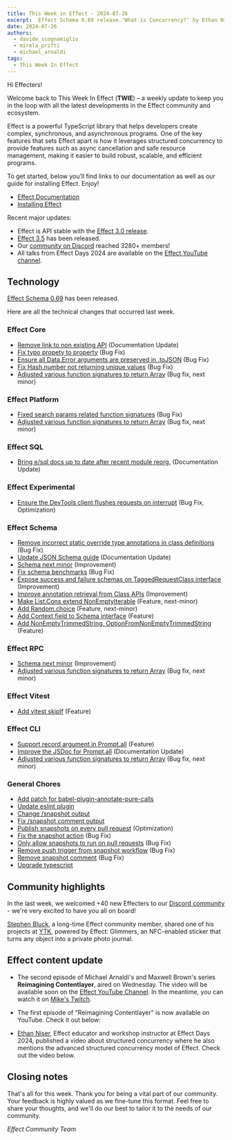 ```yaml
---
title: This Week in Effect - 2024-07-26
excerpt:  Effect Schema 0.69 release.'What is Concurrency?' by Ethan Niser. 'Reimagining Contentlayer' ep. 2 by Michael Arnaldi and Maxwell Brown.
date: 2024-07-26
authors:
  - davide_scognamiglio
  - mirela_prifti
  - michael_arnaldi
tags:
  - This Week In Effect
---
```



Hi Effecters!

Welcome back to This Week In Effect (**TWIE**) – a weekly update to keep you in the loop with all the latest developments in the Effect community and ecosystem.

Effect is a powerful TypeScript library that helps developers create complex, synchronous, and asynchronous programs. One of the key features that sets Effect apart is how it leverages structured concurrency to provide features such as async cancellation and safe resource management, making it easier to build robust, scalable, and efficient programs.

To get started, below you’ll find links to our documentation as well as our guide for installing Effect. Enjoy!

- [Effect Documentation](/docs/getting-started/introduction)
- [Installing Effect](/docs/getting-started/installation)

Recent major updates:

- Effect is API stable with the [Effect 3.0 release](https://effect.website/blog/effect-3.0).
- [Effect 3.5](https://effect.website/blog/effect-3.5) has been released.
- Our [community on Discord](https://discord.gg/effect-ts) reached 3280+ members!
- All talks from Effect Days 2024 are available on the [Effect YouTube channel](https://www.youtube.com/@effect-ts).

## Technology

[Effect Schema 0.69](https://effect.website/blog/schema-release-0.69) has been released.
<Tweet id="1815769005619098053" />

Here are all the technical changes that occurred last week.

### Effect Core
+ [Remove link to non existing API](https://github.com/Effect-TS/effect/pull/3334) (Documentation Update)
+ [Fix typo propety to property](https://github.com/Effect-TS/effect/pull/3345) (Bug Fix)
+ [Ensure all Data.Error arguments are preserved in .toJSON](https://github.com/Effect-TS/effect/pull/3349) (Bug Fix)
+ [Fix Hash.number not returning unique values](https://github.com/Effect-TS/effect/pull/3355) (Bug Fix)
+ [Adjusted various function signatures to return Array](https://github.com/Effect-TS/effect/pull/3340) (Bug fix, next minor)

### Effect Platform
+ [Fixed search params related function signatures](https://github.com/Effect-TS/effect/pull/3339) (Bug Fix)
+ [Adjusted various function signatures to return Array](https://github.com/Effect-TS/effect/pull/3340) (Bug fix, next minor)

### Effect SQL
+ [Bring e/sql docs up to date after recent module reorg.](https://github.com/Effect-TS/effect/pull/3354) (Documentation Update)

### Effect Experimental
+ [Ensure the DevTools client flushes requests on interrupt](https://github.com/Effect-TS/effect/pull/3325) (Bug Fix, Optimization)

### Effect Schema
+ [Remove incorrect static override type annotations in class definitions](https://github.com/Effect-TS/effect/pull/3311) (Bug Fix)
+ [Update JSON Schema guide](https://github.com/Effect-TS/effect/pull/3313) (Documentation Update)
+ [Schema next minor](https://github.com/Effect-TS/effect/pull/3227) (Improvement)
+ [Fix schema benchmarks](https://github.com/Effect-TS/effect/pull/3328) (Bug Fix)
+ [Expose success and failure schemas on TaggedRequestClass interface](https://github.com/Effect-TS/effect/pull/3333) (Improvement)
+ [Improve annotation retrieval from Class APIs](https://github.com/Effect-TS/effect/pull/3357) (Improvement)
+ [Make List.Cons extend NonEmptyIterable](https://github.com/Effect-TS/effect/pull/3350) (Feature, next-minor)
+ [Add Random.choice](https://github.com/Effect-TS/effect/pull/3314) (Feature, next-minor)
+ [Add Context field to Schema interface](https://github.com/Effect-TS/effect/pull/3359) (Feature)
+ [Add NonEmptyTrimmedString, OptionFromNonEmptyTrimmedString](https://github.com/Effect-TS/effect/pull/3343) (Feature)

### Effect RPC
+ [Schema next minor](https://github.com/Effect-TS/effect/pull/3227) (Improvement)
+ [Adjusted various function signatures to return Array](https://github.com/Effect-TS/effect/pull/3340) (Bug fix, next minor)

### Effect Vitest
+ [Add vitest skipIf](https://github.com/Effect-TS/effect/pull/3319) (Feature)

### Effect CLI
+ [Support record argument in Prompt.all](https://github.com/Effect-TS/effect/pull/3329) (Feature)
+ [Improve the JSDoc for Prompt.all](https://github.com/Effect-TS/effect/pull/3332) (Documentation Update)
+ [Adjusted various function signatures to return Array](https://github.com/Effect-TS/effect/pull/3340) (Bug fix, next minor)

### General Chores
+ [Add patch for babel-plugin-annotate-pure-calls](https://github.com/Effect-TS/effect/pull/3310)
+ [Update eslint plugin](https://github.com/Effect-TS/effect/pull/3312)
+ [Change /snapshot output](https://github.com/Effect-TS/effect/pull/3316)
+ [Fix /snapshot comment output](https://github.com/Effect-TS/effect/pull/3317)
+ [Publish snapshots on every pull request](https://github.com/Effect-TS/effect/pull/3320) (Optimization)
+ [Fix the snapshot action](https://github.com/Effect-TS/effect/pull/3321) (Bug Fix)
+ [Only allow snapshots to run on pull requests](https://github.com/Effect-TS/effect/pull/3324) (Bug Fix)
+ [Remove push trigger from snapshot workflow](https://github.com/Effect-TS/effect/pull/3342) (Bug Fix)
+ [Remove snapshot comment](https://github.com/Effect-TS/effect/pull/3351) (Bug Fix)
+ [Upgrade typescript](https://github.com/Effect-TS/effect/pull/3360)

## Community highlights

In the last week, we welcomed +40 new Effecters to our [Discord community](https://discord.gg/effect-ts) - we're very excited to have you all on board!

[Stephen Bluck](https://x.com/whatthebluck), a long-time Effect community member, shared one of his projects at [YTK](https://iyk.app/), powered by Effect: Glimmers, an NFC-enabled sticker that turns any object into a private photo journal.
<Tweet id="1816209112255934617" />

## Effect content update

+ The second episode of Michael Arnaldi's and Maxwell Brown's series **Reimagining Contentlayer**, aired on Wednesday. The video will be available soon on the [Effect YouTube Channel](https://www.youtube.com/@effect-ts). In the meantime, you can watch it on [Mike's Twitch](https://www.twitch.tv/mikearnaldi/video/2206072150).
<Tweet id="1816112584484913397" />

+ The first episode of "Reimagining Contentlayer" is now available on YouTube. Check it out below:

<YouTube
  id="https://www.youtube.com/embed/i4lYoTV0q6U?si=IiWblmlPZDMYcC3O"
  title="Reimagining ContentLayer with Effect (Part 1)"
/>

+ [Ethan Niser](https://x.com/ethanniser), Effect educator and workshop instructor at Effect Days 2024, published a video about structured concurrency where he also mentions the advanced structured concurrency model of Effect. Check out the video below.

<YouTube
  id="https://www.youtube.com/embed/ibxUIL_-LlA?si=u_GeUFW0NXoBKQYe"
  title="What is Concurrency? And how can Structured Concurrency make it easier?"
/>

## Closing notes

That's all for this week. Thank you for being a vital part of our community. Your feedback is highly valued as we fine-tune this format. Feel free to share your thoughts, and we'll do our best to tailor it to the needs of our community.

_Effect Community Team_
